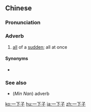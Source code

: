 ==Chinese==
{{zh-forms|type=21}}

===Pronunciation===
{{zh-pron
|m=一xiàzi
|c=jat1 haa5 zi2
|cat=adv
}}

===Adverb===
{{zh-adv}}

# {{lb|zh|Elementary Mandarin}} [[all]] of a [[sudden]]; all at once

====Synonyms====
* {{zh-l|一下兒}}

===See also===
* (''Min Nan'') {{zh-l|一下仔|[[chi̍t-ē-á]]}} adverb

[[ko:一下子]]
[[hu:一下子]]
[[ja:一下子]]
[[zh:一下子]]